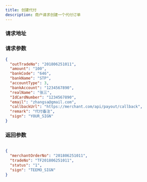 ```yaml
---
title: 创建代付
description: 商户请求创建一个代付订单
---
```



### 请求地址

<ReqAddr method="POST" url="/api/pay/payout/create/v1" />

### 请求参数

<Table
  thead={["字段", "类型", "必需", "描述"]}
  tbody={[
    ["merchantOrderNo", "String", "yes", "商户订单号(Max leng 32)"],
    ["amount", "String", "yes", "代付金额(比索)"],
    ["bankCode", "String", "yes", "银行编码"],
    ["bankName", "String", "yes", "银行名称"],
    ["accountType", "int", "yes", "账户类型 3-借记卡 30-clabe"],
    ["bankAccount", "String", "yes", "收款账号"],
    ["realName", "String", "yes", "客户姓名"],
    ["IdCardNumber", "String", "yes", "收款人ID号码"],
    ["email", "String", "yes", "收款人邮箱"],
    ["callbackUrl", "String", "no", "代付回调地址，若不传, 则以商户配置为准"],
    ["remark", "String", "no", "订单备注"],
    ["sign", "String", "yes", "签名"],
  ]}
/>

```json title=请求示例
{
  "outTradeNo": "201806251011",
  "amount": "100",
  "bankCode": "646",
  "bankName": "STP",
  "accountType": 3,
  "bankAccount": "1234567890",
  "realName": "张三",
  "IdCardNumber": "1234567890",
  "email": "zhangsa@gmail.com",
  "callbackUrl": "https://merchant.com/api/payout/callback",
  "remark": "代付备注",
  "sign": "YOUR_SIGN"
}
```

### 返回参数

<Table
  thead={["字段", "类型", "必需", "描述"]}
  tbody={[
    ["merchantOrderNo", "String", "yes", "商户订单号(Max leng 32)"],
    ["tradeNo", "String", "yes", "平台订单号"],
    ["status", "String", "yes", "1-支付中 3-失败(可以重新发起)"],
    ["sign", "String", "yes", "签名"],
  ]}
/>

```json title=返回示例
{
  "merchantOrderNo": "201806251011",
  "tradeNo": "TF201806251011",
  "status": "1",
  "sign": "TEEMO_SIGN"
}
```
